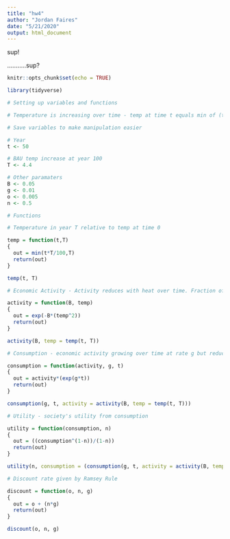 ```yaml
---
title: "hw4"
author: "Jordan Faires"
date: "5/21/2020"
output: html_document
---
```


sup!

...........sup? 

```r
knitr::opts_chunk$set(echo = TRUE)
```

```r
library(tidyverse)
```

```r

# Setting up variables and functions

# Temperature is increasing over time - temp at time t equals min of (tT / 100, T). It rises until T = 100 and flattens out after that. If we know t and T, you can plug in to the equation. t = years from now, T = BAU temperature increase at year 100.

# Save variables to make manipulation easier

# Year
t <- 50

# BAU temp increase at year 100
T <- 4.4

# Other paramaters
B <- 0.05
g <- 0.01
o <- 0.005
n <- 0.5

# Functions 

# Temperature in year T relative to temp at time 0

temp = function(t,T)
{
  out = min(t*T/100,T)
  return(out)
}

temp(t, T)

# Economic Activity - Activity reduces with heat over time. Fraction of economic activity retained in a year if tempt is r(t):

activity = function(B, temp)
{
  out = exp(-B*(temp^2))
  return(out)
}

activity(B, temp = temp(t, T))

# Consumption - economic activity growing over time at rate g but reduced by K. total consumption at time t is: 

consumption = function(activity, g, t)
{
  out = activity*(exp(g*t))
  return(out)
}

consumption(g, t, activity = activity(B, temp = temp(t, T))) 

# Utility - society's utility from consumption 

utility = function(consumption, n)
{
  out = ((consumption^(1-n))/(1-n))
  return(out)
}

utility(n, consumption = (consumption(g, t, activity = activity(B, temp = temp(t, T)))))

# Discount rate given by Ramsey Rule 

discount = function(o, n, g)
{
  out = o + (n*g)
  return(out)
}

discount(o, n, g)


```

